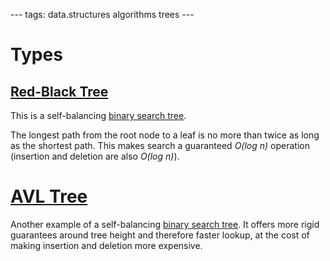 ---
tags: data.structures algorithms trees
---
= Types =

== [[Red-Black Tree]] ==

This is a self-balancing [[binary search tree]].

The longest path from the root node to a leaf is no more than twice as long as the shortest path. This makes search a guaranteed ''O(log n)'' operation (insertion and deletion are also ''O(log n)'').

= [[AVL Tree]] =

Another example of a self-balancing [[binary search tree]]. It offers more rigid guarantees around tree height and therefore faster lookup, at the cost of making insertion and deletion more expensive.
